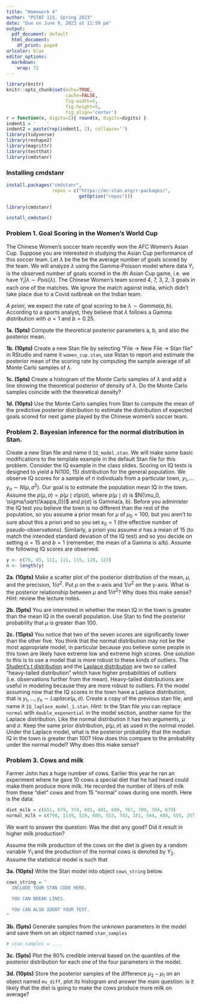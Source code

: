 ```yaml
---
title: "Homework 4"
author: "PSTAT 115, Spring 2023"
date: "Due on June 9, 2023 at 11:59 pm"
output:
  pdf_document: default
  html_document:
    df_print: paged
urlcolor: blue
editor_options:
  markdown:
    wrap: 72
---
```



```r
library(knitr)
knitr::opts_chunk$set(echo=TRUE, 
                      cache=FALSE, 
                      fig.width=5, 
                      fig.height=5,
                      fig.align='center')
r = function(x, digits=2){ round(x, digits=digits) }
indent1 = '    '      
indent2 = paste(rep(indent1, 2), collapse='')
library(tidyverse)
library(reshape2)
library(magrittr)
library(testthat)
library(cmdstanr)
```

### Installing cmdstanr
```r
install.packages("cmdstanr", 
                 repos = c("https://mc-stan.org/r-packages/", 
                           getOption("repos")))

library(cmdstanr)

install_cmdstan()
```


### Problem 1. Goal Scoring in the Women's World Cup

The Chinese Women's soccer team recently won the AFC Women's Asian Cup. Suppose you are interested in studying the Asian Cup performance of this soccer team. Let $\lambda$ be the be the average number of goals scored by the team. We will analyze $\lambda$ using the Gamma-Poisson model where data $Y_i$ is the observed number of goals scored in the $i$th Asian Cup game, i.e. we have $Y_i|\lambda \sim Pois(\lambda)$. The Chinese Women's team scored 4, 7, 3, 2, 3 goals in each one of the matches. We ignore the match against India, which didn't take place due to a Covid outbreak on the Indian team.

_A priori_, we expect the rate of goal scoring to be $\lambda \sim Gamma(a, b)$. According to a sports analyst, they believe that $\lambda$ follows a Gamma distribution with $a = 1$ and $b = 0.25$. 

**1a. (5pts)** 
Compute the theoretical posterior parameters a, b, and also the posterior mean. 

**1b. (10pts)** 
Create a new Stan file by selecting "File -> New File -> Stan file" in RStudio and name it `women_cup.stan`, use Rstan to report and estimate the posterior mean of the scoring rate by computing the sample average of all Monte Carlo samples of $\lambda$.

**1c. (5pts)**
Create a histogram of the Monte Carlo samples of $\lambda$ and add a line showing the theoretical posterior of density of $\lambda$. Do the Monte Carlo samples coincide with the theoretical density?

**1d. (10pts)**
Use the Monte Carlo samples from Stan to compute the mean of the predictive posterior distribution to estimate the distribution of expected goals scored for next game played by the Chinese women's soccer team.


### Problem 2. Bayesian inference for the normal distribution in Stan.


Create a new Stan file and name it `IQ_model.stan`. We will make some basic modifications to the
template example in the default Stan file for this problem. Consider the
IQ example in the class slides. Scoring on IQ tests is designed to yield a
N(100, 15) distribution for the general population. We observe IQ scores
for a sample of $n$ individuals from a particular town,
$y_1, \ldots y_n \sim N(\mu, \sigma^2)$. Our goal is to estimate the
population mean IQ in the town. Assume the
$p(\mu, \sigma) = p(\mu \mid \sigma)p(\sigma)$, where
$p(\mu \mid \sigma)$ is $N(\mu_0, \sigma/\sqrt{\kappa_0})$ and
$p(\sigma)$ is Gamma(a, b). Before you administer the IQ test you
believe the town is no different than the rest of the population, so you
assume a prior mean for $\mu$ of $\mu_0 = 100$, but you aren't to sure
about this a priori and so you set $\kappa_0 = 1$ (the effective number
of pseudo-observations). Similarly, a priori you assume $\sigma$ has a
mean of 15 (to match the intended standard deviation of the IQ test) and
so you decide on setting $a=15$ and $b=1$ (remember, the mean of a Gamma
is a/b). Assume the following IQ scores are observed:

```r
y <- c(70, 85, 111, 111, 115, 120, 123)
n <- length(y)
```

**2a. (10pts)** Make a scatter plot of the posterior distribution of the mean,
$\mu$, and the precision, $1/\sigma^2$. Put $\mu$ on the x-axis and
$1/\sigma^2$ on the y-axis. What is the posterior relationship between
$\mu$ and $1/\sigma^2$? Why does this make sense? *Hint:* review the
lecture notes. 

**2b. (5pts)** You are interested in whether the mean IQ in the town is greater
than the mean IQ in the overall population. Use Stan to find the
posterior probability that $\mu$ is greater than 100.

**2c. (15pts)** You notice that two of the seven scores are significantly lower
than the other five. You think that the normal distribution may not be
the most appropriate model, in particular because you believe some
people in this town are likely have extreme low and extreme high scores.
One solution to this is to use a model that is more robust to these
kinds of outliers. The [Student's t
distribution](https://en.wikipedia.org/wiki/Student%27s_t-distribution)
and the [Laplace
distribution](https://en.wikipedia.org/wiki/Laplace_distribution) are
two so called "heavy-tailed distribution" which have higher
probabilities of outliers (i.e. observations further from the mean).
Heavy-tailed distributions are useful in modeling because they are more
robust to outliers. Fit the model assuming now that the IQ scores in the
town have a Laplace distribution, that is
$y_1, \ldots, y_n \sim Laplace(\mu, \sigma)$. Create a copy of the
previous stan file, and name it `IQ_laplace_model_1.stan`. *Hint:* In the
Stan file you can replace `normal` with `double_exponential` in the
model section, another name for the Laplace distribution. Like the normal
distribution it has two arguments, $\mu$ and $\sigma$. Keep the same
prior distribution, $p(\mu, \sigma)$ as used in the normal model. Under
the Laplace model, what is the posterior probability that the median IQ
in the town is greater than 100? How does this compare to the
probability under the normal model? Why does this make sense?

### Problem 3. Cows and milk

Farmer John has a huge number of cows. Earlier this year he ran an experiment where he gave 10 cows a special diet that he had heard could make them produce more milk. He recorded the number of liters of milk from these "diet" cows and from 15 "normal" cows during one month. Here is the data:

```r
diet_milk = c(651, 679, 374, 601, 401, 609, 767, 709, 704, 679)
normal_milk = c(798, 1139, 529, 609, 553, 743, 151, 544, 488, 555, 257, 692, 678, 675, 538)
```

We want to answer the question: Was the diet any good? Did it result in higher milk production?


Assume the milk production of the cows on the diet is given by a random variable $Y_1$ and the production of the normal cows is denoted by $Y_2$. Assume the statistical model is such that
\begin{align*}
  Y_{1,i} \mid \mu_1, \sigma_1 &\sim N(\mu_1, \sigma_1^2), \text{ for } i=1,\ldots,10 \\
  Y_{2,j} \mid \mu_2, \sigma_2 &\sim N(\mu_2, \sigma_2^2), \text{ for } j=1,\ldots,15 \\
  \sigma_1 &\sim Unif[0,1000] \\
  \sigma_2 &\sim Unif[0,1000] \\
  \mu_1 \mid \sigma_1 &\sim Unif[0,2000] \\
  \mu_2 \mid \sigma_2 &\sim Unif[0,2000]
\end{align*}

**3a. (10pts)** Write the Stan model into object `cows_string` below.

```r
cows_string = " 
  INCLUDE YOUR STAN CODE HERE.

  YOU CAN BREAK LINES.

  YOU CAN ALSO IDENT YOUR TEXT.
"
```


**3b. (5pts)** Generate samples from the unknown parameters in the model and save them on an object named `stan_samples`

```r
# stan_samples = ....
```


**3c. (5pts)** Plot the 90$\%$ credible interval based on the quantiles of the posterior distribution for each one of the four parameters in the model.

**3d. (10pts)** Store the posterior samples of the difference $\mu_2 - \mu_1$ on an object named `mu_diff`, plot its histogram and answer the main question: is it likely that the diet is going to make the cows produce more milk on average?